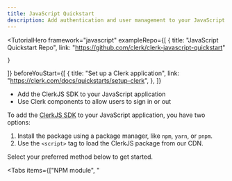 ```yaml
---
title: JavaScript Quickstart
description: Add authentication and user management to your JavaScript app with Clerk.
---
```


<TutorialHero
  framework="javascript"
  exampleRepo={[
    {
      title: "JavaScript Quickstart Repo",
      link: "https://github.com/clerk/clerk-javascript-quickstart"

    }
  ]}
  beforeYouStart={[
    {
      title: "Set up a Clerk application",
      link: "https://clerk.com/docs/quickstarts/setup-clerk",
    },
  ]}
>

- Add the ClerkJS SDK to your JavaScript application
- Use Clerk components to allow users to sign in or out

</TutorialHero>

To add the [ClerkJS SDK](/docs/references/javascript/overview) to your JavaScript application, you have two options:

1. Install the package using a package manager, like `npm`, `yarn`, or `pnpm`.
2. Use the `<script>` tag to load the ClerkJS package from our CDN.

Select your preferred method below to get started.

<Tabs items={["NPM module", "<script>"]}>
  {/* NPM module tab */}
  <Tab>
    <Steps>
      ### Install `@clerk/clerk-js`

      You'll need to use a bundler like [Vite](https://vitejs.dev/) or [Webpack](https://webpack.js.org/) to use this method.

      At the root of your project, install the ClerkJS package using your package manager of choice:

      <CodeBlockTabs type="installer" options={["npm", "yarn", "pnpm"]}>
        ```bash filename="terminal"
        npm install @clerk/clerk-js
        ```

        ```bash filename="terminal"
        yarn add @clerk/clerk-js
        ```

        ```bash filename="terminal"
        pnpm add @clerk/clerk-js
        ```
      </CodeBlockTabs>

      ### Set environment keys

      It's recommended to use environment variables to store your Clerk **Publishable Key** and **Frontend API URL**. A common way to use environment variables in a JavaScript project is putting the values in a `.env` file, then loading the values using the [`dotenv`](https://www.npmjs.com/package/dotenv) package. An example of how to set it up in this way is shown below:

      1. Create a `.env` file at the root of your project, and add your Clerk publishable key.

        <InjectKeys>

          ```sh filename=".env.local"
          CLERK_PUBLISHABLE_KEY={{pub_key}}
          ```

          </InjectKeys>

      2. Install the `dotenv` package using your package manager of choice:

      <CodeBlockTabs type="installer" options={["npm", "yarn", "pnpm"]}>
        ```bash filename="terminal"
        npm install dotenv
        ```

        ```bash filename="terminal"
        yarn add dotenv
        ```

        ```bash filename="terminal"
        pnpm add dotenv
        ```
      </CodeBlockTabs>

      3. Use the `dotenv` package to load the environment variables from the `.env` file.

      ```js filename="index.js"
      require('dotenv').config();

      console.log(process.env.CLERK_PUBLISHABLE_KEY);
      ```

      ### Initialize Clerk JS

      In your JavaScript file, import the `Clerk` class and instantiate it with your **Publishable key**. Then, call the `load()` method to initialize ClerkJS.

      ```js filename="index.js"
      require('dotenv').config();
      import Clerk from '@clerk/clerk-js';

      const clerk = new Clerk(process.env.CLERK_PUBLISHABLE_KEY);
      await clerk.load({
        // Set load options here...
      });
      ```

      <Callout type="info">
        Calling the `load()` method initializes ClerkJS. For more information on the `load()` method and what options you can pass to it, check out the [reference documentation](/docs/references/javascript/clerk/clerk#load).
      </Callout>

      ### Allow users to sign in and out

      Clerk's [prebuilt components](/docs/components/overview) are the easiest way to add authentication and user management to your application. They come styled out of the box and are customizable to fit your application's design.

      To get started, you will use:

      - [`<SignIn />`](/docs/references/javascript/clerk/sign-in): renders a user interface for signing in.
      - [`<UserButton />`](/docs/references/javascript/clerk/user-button): shows the avatar from the account the user is signed in with. When clicked, it opens a dropdown menu with options to sign out.

      <Tabs items={["index.js", "index.html"]}>
        <Tab>
          ```typescript filename="index.js"
          require('dotenv').config();
          import Clerk from '@clerk/clerk-js';

          const clerk = new Clerk(process.env.CLERK_PUBLISHABLE_KEY);
          await clerk.load({
            // Set load options here...
          });

          if (clerk.user) {
            document.getElementById("app").innerHTML = `
              <div id="user-button"></div>
            `;

            const userButtonDiv =
              document.getElementById("user-button");

            clerk.mountUserButton(userButtonDiv);
          } else {
            document.getElementById("app").innerHTML = `
              <div id="sign-in"></div>
            `;

            const signInDiv =
              document.getElementById("sign-in")!;

            clerk.mountSignIn(signInDiv);
          }
          ```
          </Tab>

          <Tab>
          ```html filename="index.html"
          <!DOCTYPE html>
          <html lang="en">
            <body>
              <div id="app"></div>
              <script src="index.js"></script>
            </body>
          </html>
          ```
          </Tab>

        </Tabs>
    </Steps>
  </Tab>

  {/* <script> tag tab */}
  <Tab>
    <Steps>
      ### Add the ClerkJS package using a `<script>` tag

      This `<script>` tag will load the ClerkJS package from our CDN and initialize it with your Clerk **Publishable Key** and **Frontend API URL**. It should be placed before any other `<script>` tags that use ClerkJS.

      1. Navigate to your [Clerk Dashboard](https://dashboard.clerk.com/last-active?path=api-keys).
      2. Select your application, then select **🔑 API Keys** in the sidebar menu.
      3. In the **Quick Copy** section, select **JavaScript** from the dropdown menu.
      4. Copy the `<script>` tag and paste it into your HTML file.

      It should look something like this:

      <InjectKeys>

      ```html filename="index.html"
        <script
          async
          crossorigin="anonymous"
          data-clerk-publishable-key={{pub_key}}
          src="https://[your-domain].clerk.accounts.dev/npm/@clerk/clerk-js@latest/dist/clerk.browser.js"
          type="text/javascript"
        ></script>
      ```

      </InjectKeys>

      In the `<script>` tag, the `onload` attribute is used to call the `load()` method when the ClerkJS package is loaded. This is necessary to initialize ClerkJS. For more information on the `load()` method and what options you can pass to it, check out the [reference documentation](/docs/references/javascript/clerk/clerk#load).

      ### Listen for the `load` event

      After the ClerkJS package is loaded, you can listen for the `load` event to ensure that ClerkJS is ready to use.

      Below the `<script>` tag that initializes ClerkJS, add another `<script>` tag to listen for the `load` event:

      ```html filename="index.html"
      <script>
      window.addEventListener("load", async function () {
        await Clerk.load();

        console.log("ClerkJS is loaded");
      });
      </script>
      ```

      ### Allow users to sign in or out

      Clerk's [prebuilt components](/docs/components/overview) are the easiest way to add authentication and user management to your application. They come styled out of the box and are customizable to fit your application's design.

      To get started, you will use:

      - [`<SignIn />`](/docs/references/javascript/clerk/sign-in): renders a user interface for signing in.
      - [`<UserButton />`](/docs/references/javascript/clerk/user-button): shows the avatar from the account the user is signed in with. When clicked, it opens a dropdown menu with options to sign out.

      <InjectKeys>

      ```html filename="index.html"
      <div id="app"></div>

      <script
          async
          crossorigin="anonymous"
          data-clerk-publishable-key={{pub_key}}
          src="https://[your-domain].clerk.accounts.dev/npm/@clerk/clerk-js@latest/dist/clerk.browser.js"
          type="text/javascript"
      ></script>

      <script>
      window.addEventListener("load", async function () {
        await Clerk.load();

        if (Clerk.user) {
          document.getElementById("app").innerHTML = `
            <div id="user-button"></div>
          `;

          const userButtonDiv = document.getElementById("user-button");

          Clerk.mountUserButton(userButtonDiv);
        } else {
          document.getElementById("app").innerHTML = `
            <div id="sign-in"></div>
          `;

          const signInDiv = document.getElementById("sign-in");

          Clerk.mountSignIn(signInDiv);
        }
      });
      </script>
      ```

      </InjectKeys>
    </Steps>
  </Tab>
</Tabs>

### More resouces

<div className="container mx-auto my-4">
  <div className="grid grid-cols-1 gap-6 md:grid-cols-2">
    <Cards title="Clerk Class Reference" description="Learn more about the Clerk class and how to use it." link="/docs/references/javascript/clerk/clerk" cta="Learn More" />

    <Cards title="Authentication Components" description="Learn more about all our authentication components." link="/docs/references/javascript/clerk/clerk#components" cta="Learn More" />

    <Cards title="Customization & Localization" description="Learn how to customize and localize the Clerk components." link="/docs/components/customization/overview" cta="Learn More" />
  </div>
</div>
